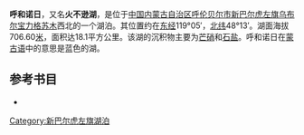 '''呼和诺日'''，又名'''火不逊湖'''，是位于[[中国|中国]][[内蒙古自治区|内蒙古自治区]][[呼伦贝尔市|呼伦贝尔市]][[新巴尔虎左旗|新巴尔虎左旗]][[乌布尔宝力格苏木|乌布尔宝力格苏木]]西北的一个湖泊。其位置约在[[东经|东经]]119°05′，[[北纬|北纬]]48°13′。湖面海拔706.60[[米_(單位)|米]]，面积达18.1平方公里。该湖的沉积物主要为[[芒硝|芒硝]]和[[石盐|石盐]]。呼和诺日在[[蒙古语|蒙古语]]中的意思是蓝色的湖。
== 参考书目 ==
*{{cite book|author=牧寒 |title=《内蒙古湖泊》 |year=2003 |publisher=内蒙古人民出版社 |isbn=9787204039883  }}
{{模板:呼伦贝尔市湖泊}}
{{内蒙古小作品}}

[[Category:新巴尔虎左旗湖泊|Category:新巴尔虎左旗湖泊]]